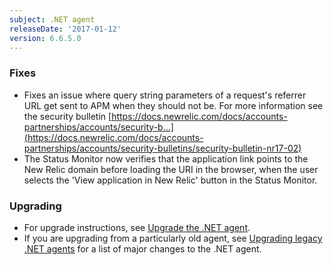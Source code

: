 ```yaml
---
subject: .NET agent
releaseDate: '2017-01-12'
version: 6.6.5.0
---
```


### Fixes

* Fixes an issue where query string parameters of a request's referrer URL get sent to APM when they should not be. For more information see the security bulletin [https://docs.newrelic.com/docs/accounts-partnerships/accounts/security-b...](https://docs.newrelic.com/docs/accounts-partnerships/accounts/security-bulletins/security-bulletin-nr17-02)
* The Status Monitor now verifies that the application link points to the New Relic domain before loading the URI in the browser, when the user selects the 'View application in New Relic' button in the Status Monitor.

### Upgrading

* For upgrade instructions, see [Upgrade the .NET agent](/docs/agents/net-agent/installation-configuration/upgrade-net-agent#updating_net).
* If you are upgrading from a particularly old agent, see [Upgrading legacy .NET agents](/docs/agents/net-agent/troubleshooting/upgrading-legacy-net-agents) for a list of major changes to the .NET agent.
